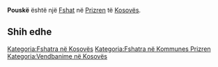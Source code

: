 {{Fshat në Kosovës
 | Emri                = Pouskë
| sqi_N_name = Pouskë
| sqi_N_FULL_NAME_RO = Pouskë
| sqi_N_FULL_NAME_ND_RO = Pouske
| sqi_N_SORT_NAME_RG = POUSKE
| sqi_N_FULL_NAME_RG = Pouskë
| sqi_N_FULL_NAME_ND_RG = Pouske
| srp_N_name = Pousko
| srp_N_FULL_NAME_RO = Pousko
| srp_N_FULL_NAME_ND_RO = Pousko
| srp_N_SORT_NAME_RG = POUSKO
| srp_N_FULL_NAME_RG = Pousko
| srp_N_FULL_NAME_ND_RG = Pousko
| srp_NS_name = Поуско
| srp_NS_FULL_NAME_RO = Поуско
| srp_NS_FULL_NAME_ND_RO = Поуско
| srp_NS_SORT_NAME_RG = ПОУСКО
| srp_NS_FULL_NAME_RG = Поуско
| srp_NS_FULL_NAME_ND_RG = Поуско
| std_V_name = Topusko
| std_V_FULL_NAME_RO = Topusko
| std_V_FULL_NAME_ND_RO = Topusko
| std_V_SORT_NAME_RG = TOPUSKO
| std_V_FULL_NAME_RG = Topusko
| std_V_FULL_NAME_ND_RG = Topusko

 | Emri (Rasa dhanore) = 
 | Figura              = 
 | Shteti              = Kosovo
 | Komuna              = Prizren
 | Kodi postar         = 
 | Sipërfaqja          = 

 | Popullsia           = 

 | Regj. i popullsisë  = 
 | Dend. e popullsisë  = 
 | Faqja zyrtare       = 
 <!--- Koordinatat ----> 
 | Gjerësia            = 42.193611
 | Gjatësia            = 20.766111
 | Lartësia            = 
}}
'''Pouskë''' është një [[Fshat]] në [[Prizren]] të [[Kosovës]].

<!-- == Gjeografia == -->
<!-- == Historia == -->
<!-- == Demografia == -->
== Shih edhe ==
{{Komuna Prizren}}
{{Kosovo-Administrata-Cung}}

[[Kategoria:Fshatra në Kosovës]]
[[Kategoria:Fshatra në Kommunes Prizren]]
[[Kategoria:Vendbanime në Kosovës]]